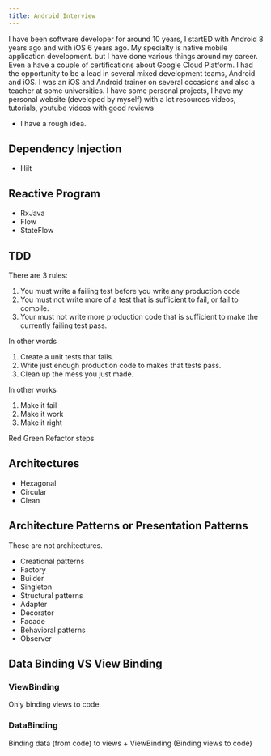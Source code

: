 ```yaml
---
title: Android Interview
--- 
```


I have been software developer for around 10 years, I startED with Android 8 years ago and with iOS 6 years ago.
My specialty is native mobile application development. but I have done various things around my career. Even a have a couple of certifications about Google Cloud Platform.
I had the opportunity to be a lead in several mixed development teams, Android and iOS.
I was an iOS and Android trainer on several occasions and also a teacher at some universities.
I have some personal projects, I have my personal website (developed by myself) with a lot resources videos, tutorials, youtube videos with good reviews
* I have a rough idea.

## Dependency Injection

* Hilt

## Reactive Program

* RxJava
* Flow
* StateFlow

## TDD

There are 3 rules:

1. You must write a failing test before you write any production code
2. You must not write more of a test that is sufficient to fail, or fail to compile.
3. Your must not write more production code that is sufficient to make the currently failing test pass.

In other words

1. Create a unit tests that fails.
2. Write just enough production code to makes that tests pass.
3. Clean up the mess you just made.

In other works

1. Make it fail
2. Make it work
3. Make it right

Red Green Refactor steps

## Architectures

* Hexagonal
* Circular
* Clean


## Architecture Patterns or Presentation Patterns

These are not architectures.

* Creational patterns
* Factory
* Builder
* Singleton
* Structural patterns
* Adapter
* Decorator
* Facade
* Behavioral patterns
* Observer

## Data Binding VS View Binding

### ViewBinding

Only binding views to code.

### DataBinding

Binding data (from code) to views + ViewBinding (Binding views to code)